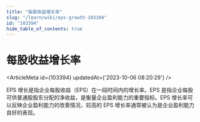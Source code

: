```yaml
---
title: "每股收益增长率"
slug: "/learn/wiki/eps-growth-103394"
id: "103394"
hide_table_of_contents: true
---
```



# 每股收益增长率

<ArticleMeta id={103394} updatedAt={'2023-10-06 08:20:29'} />
<div className='border-solid border-b border-t-0 my-4 border-[var(--ifm-color-gray-300)]' />

EPS 增长是指企业每股收益（EPS）在一段时间内的增长率。EPS 是指企业每股可供普通股股东分配的净收益，是衡量企业盈利能力的重要指标。EPS 增长率可以反映企业盈利能力的改善情况，较高的 EPS 增长率通常被认为是企业盈利能力良好的表现。
